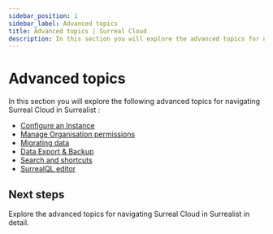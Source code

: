 ```yaml
---
sidebar_position: 1
sidebar_label: Advanced topics
title: Advanced topics | Surreal Cloud
description: In this section you will explore the advanced topics for navigating Surreal Cloud in Surrealist.
---
```


# Advanced topics

In this section you will explore the following advanced topics for navigating Surreal Cloud in Surrealist :

- [Configure an Instance](/docs/cloud/advanced-topics/configure-an-instance)
- [Manage Organisation permissions](/docs/cloud/advanced-topics/manage-organisation-permissions)
- [Migrating data](/docs/cloud/advanced-topics/migrating-data)
- [Data Export & Backup](/docs/cloud/advanced-topics/data-export-and-backup)
- [Search and shortcuts](/docs/cloud/advanced-topics/search-and-shortcuts)
- [SurrealQL editor](/docs/cloud/advanced-topics/surrealql-editors)


## Next steps 

Explore the advanced topics for navigating Surreal Cloud in Surrealist in detail. 
